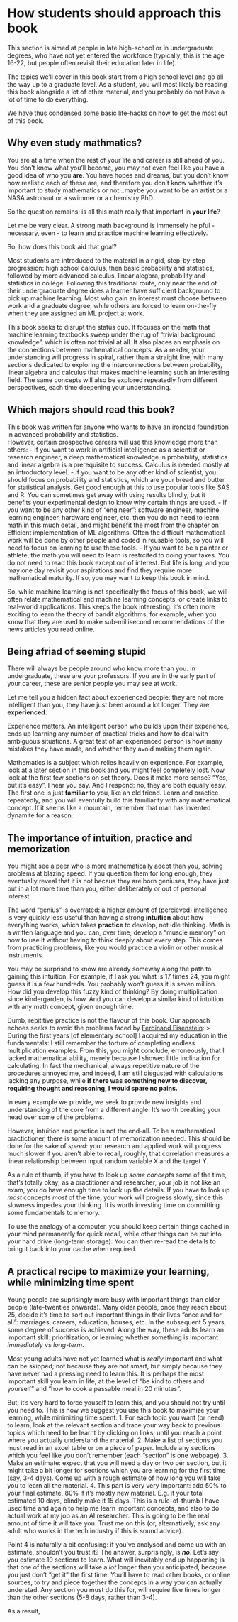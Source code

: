 # How students should approach this book

This section is aimed at people in late high-school or in undergraduate degrees, who have not yet entered the workforce (typically, this is the age 16-22, but people often revisit their education later in life). 

The topics we'll cover in this book start from a high school level and go all the way up to a graduate level. As a student, you will most likely be reading this book alongside a lot of other material, and you probably do not have a lot of time to do everything. 

We have thus condensed some basic life-hacks on how to get the most out of this book.

## Why even study mathmatics?
You are at a time when the rest of your life and career is still ahead of you. You don't know what you'll become, you may not even feel like you have a good idea of who you **are**. You have hopes and dreams, but you don't know how realistic each of these are, and therefore you don't know whether it's important to study mathematics or not...maybe you want to be an artist or a NASA astronaut or a swimmer or a chemistry PhD.

So the question remains: is all this math really that important in **your life**?

Let me be very clear. A strong math background is immensely helpful - necessary, even - to learn and practice machine learning effectively. 

So, how does this book aid that goal? 

Most students are introduced to the material in a rigid, step-by-step progression: high school calculus, then basic probability and statistics, followed by more advanced calculus, linear alegbra, probability and statistics in college. Following this traditional route, only near the end of their undergraduate degree does a learner have sufficient background to pick up machine learning. Most who gain an interest must choose between work and a graduate degree, while others are forced to learn on-the-fly when they are assigned an ML project at work.

This book seeks to disrupt the status quo. It focuses on the math that machine learning textbooks sweep under the rug of "trivial background knowledge", which is often not trivial at all. It also places an emphasis on the connections between mathematical concepts. As a reader, your understanding will progress in spiral, rather than a straight line, with many sections dedicated to exploring the interconnections between probability, linear algebra and calculus that makes machine learning such an interesting field. The same concepts will also be explored repeatedly from different perspectives, each time deepening your understanding. 

## Which majors should read this book?
This book was written for anyone who wants to have an ironclad foundation in advanced probability and statistics.  
However, certain prospective careers will use this knowledge more than others:
- If you want to work in artificial intelligence as a scientist or research engineer, a deep mathematical knowledge in probability, statistics and linear algebra is a prerequisite to success. Calculus is needed mostly at an introductory level.
- If you want to be any other kind of scientist, you should focus on probability and statistics, which are your bread and butter for statistical analysis. Get good enough at this to use popular tools like SAS and R. You can sometimes get away with using results blindly, but it benefits your experimental design to know why certain things are used.
- If you want to be any other kind of "engineer": software engineer, machine learning engineer, hardware engineer, etc. then you do not need to learn math in this much detail, and might benefit the most from the chapter on Efficient implementation of ML algorithms. Often the difficult mathematical work will be done by other people and coded in reusable tools, so you will need to focus on learning to use these tools.
- If you want to be a painter or athlete, the math you will need to learn is restrcited to doing your taxes. You do not need to read this book except out of interest. But life is long, and you may one day revisit your aspirations and find they require more mathematical maturity. If so, you may want to keep this book in mind.

So, while machine learning is not specifically the focus of this book, we will often relate mathematical and machine learning concepts, or create links to real-world applications. This keeps the book interesting: it's often more exciting to learn the theory of bandit algorithms, for example, when you know that they are used to make sub-millisecond recommendations of the news articles you read online.


## Being afriad of seeming stupid

There will always be people around who know more than you. In undergraduate, these are your professors. If you are in the early part of your career, these are senior people you may see at work. 

Let me tell you a hidden fact about experienced people: they are not more intelligent than you, they have just been around a lot longer. They are **experienced**. 

Experience matters. An intelligent person who builds upon their experience, ends up learning any number of practical tricks and how to deal with ambiguous situations. A great test of an experienced person is how many mistakes they have made, and whether they avoid making them again. 

Mathematics is a subject which relies heavily on experience. For example, look at a later section in this book and you might feel completely lost. Now look at the first few sections on set theory. Does it make more sense? "Yes, but it's easy", I hear you say. And I respond: no, they are both equally easy. The first one is just **familiar** to you, like an old friend. Learn and practice repeatedly, and you will eventully build this familiarity with any mathematical concept. If it seems like a mountain, remember that man has invented dynamite for a reason.

## The importance of intuition, practice and memorization

You might see a peer who is more mathematically adept than you, solving problems at blazing speed. If you question them for long enough, they eventually reveal that it is not becaus they are born geniuses, they have just put in a lot more time than you, either deliberately or out of personal interest. 

The word "genius" is overrated: a higher amount of (percieved) intelligence is very quickly less useful than having a strong **intuition** about how everything works, which takes **practice** to develop, not idle thinking. Math is a written language and you can, over time, develop a "muscle memory" on how to use it without having to think deeply about every step. This comes from practicing problems, like you would practice a violin or other musical instruments. 

You may be surprised to know are already someway along the path to gaining this intuition. For example, if I ask you what is 17 times 24, you might guess it is a few hundreds. You probably won't guess it is seven million. 
How did you develop this fuzzy kind of thinking? By doing multiplication since kindergarden, is how. And you can develop a similar kind of intuition with any math concept, given enough time.

Dumb, repititive practice is not the flavour of this book. Our approach echoes seeks to avoid the problems faced by [Ferdinand Eisenstein](https://en.wikipedia.org/wiki/Gotthold_Eisenstein):
> During the first years [of elementary school] I acquired my education in the fundamentals: I still remember the torture of completing endless multiplication examples.  From this, you might conclude, erroneously, that I lacked mathematical ability, merely because I showed little inclination for calculating.  In fact the mechanical, always repetitive nature of the procedures annoyed me, and indeed, I am still disgusted with calculations lacking any purpose, while **if there was something new to discover, requiring thought and reasoning, I would spare no pains.**

In every example we provide, we seek to provide new insights and understanding of the core from a different angle. It's worth breaking your head over some of the problems.

However, intuition and practice is not the end-all. To be a mathematical practictioner, there is some amount of memorization needed. This should be done for the sake of *speed*: your research and applied work will progress much slower if you aren't able to recall, roughly, that correlation measures a linear relationship between input random variable X and the target Y. 

As a rule of thumb, if you have to look up *some concepts* some of the time, that's totally okay; as a practitioner and researcher, your job is not like an exam, you do have enough time to look up the details. If you have to look up *most* concepts *most* of the time, your work will progress slowly, since this slowness impedes your thinking. It is worth investing time on committing some fundamentals to memory.

To use the analogy of a computer, you should keep certain things cached in your mind permanently for quick recall, while other things can be put into your hard drive (long-term storage). You can then re-read the details to bring it back into your cache when required.


## A practical recipe to maximize your learning, while minimizing time spent
Young people are suprisingly more busy with important things than older people (late-twenties onwards). Many older people, once they reach about 25, decide it's time to sort out important things in their lives "once and for all": marriages, careers, education, houses, etc. In the subsequent 5 years, some degree of success is achieved. Along the way, these adults learn an important skill: prioritization, or learning whether something is important *immediately* vs *long-term*.

Most young adults have not yet learned what is *really* important and what can be skipped; not because they are not smart, but simply because they have never had a pressing need to learn this. It is perhaps the most important skill you learn in life, at the level of "be kind to others and yourself" and "how to cook a passable meal in 20 minutes". 

But, it's very hard to force youself to learn this, and you should not try until you need to. This is how we suggest you use this book to maximize your learning, while minimizing time spent:
1. For each topic you want (or need) to learn, look at the relevant section and trace your way back to previous topics which need to be learnt by clicking on links, until you reach a point where you actually understand the material.
2. Make a list of sections you must read in an excel table or on a piece of paper. Include any sections which you feel like you don't remember (each "section" is one webpage).
3. Make an estimate: expect that you will need a day or two per section, but it might take a bit longer for sections which you are learning for the first time (say, 3-4 days). Come up with a rough estimate of how long you will take you to learn all the material.
4. This part is very very important: add 50% to your final estimate, 80% if it's mostly new material. E.g. if your total estimated 10 days, blindly make it 15 days. This is a rule-of-thumb I have used time and again to help me learn important concepts, and also to do actual work at my job as an AI researcher. This is going to be the real amount of time it will take you. Trust me on this (or, alternatively, ask any adult who works in the tech industry if this is sound advice). 

Point 4 is naturally a bit confusing: if you've analysed and come up with an estimate, shouldn't you trust it? The answer, surprisingly, is ***no***. 
Let's say you estimate 10 sections to learn. What will inevitably end up happening is that one of the sections will take a *lot* longer than you anticipated, because you just don't "get it" the first time. You'll have to read other books, or online sources, to try and piece together the concepts in a way *you* can actually understad. Any section you must do this for, will require five times longer than the other sections (5-8 days, rather than 3-4). 

As a result, 

